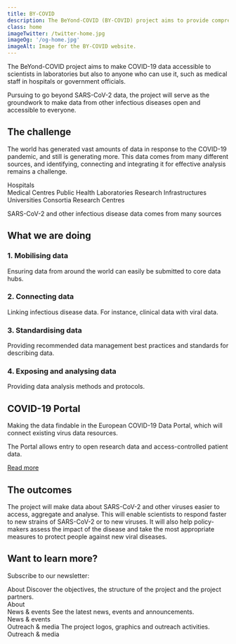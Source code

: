 ```yaml
---
title: BY-COVID
description: The BeYond-COVID (BY-COVID) project aims to provide comprehensive open data on SARS-CoV-2 and other infectious diseases across scientific, medical and public health domains.
class: home
imageTwitter: /twitter-home.jpg
imageOg: '/og-home.jpg'
imageAlt: Image for the BY-COVID website.
---
```



<div class="w-60 text-center home-intro">

<div class="intro-container">
The BeYond-COVID project aims to make COVID-19 data accessible to scientists in laboratories but also to anyone who can use it, such as medical staff in hospitals or government officials.

Pursuing to go beyond SARS-CoV-2 data, the project will serve as the groundwork to make data from other infectious diseases open and accessible to everyone.
</div>


## The challenge

The world has generated vast amounts of data in response to the COVID-19 pandemic, and still is generating more. This data comes from many different sources, and identifying, connecting and integrating it for effective analysis remains a challenge.

</div>
<div>
<Container className="lh-sm data-sources big-top-space">
  <Row>
    <Col className="data-source hospitals">
      <div>
        Hospitals
      </div>
    </Col>
    <Col className="data-source medical">
      Medical Centres
    </Col>
    <Col className="data-source public">
      Public Health Laboratories
    </Col>
    <Col className="data-source research-infrastructures">
      Research Infrastructures
    </Col>
    <Col className="data-source universities">
      Universities
    </Col>
  </Row>
  <Row>
    <Col className="data-source consortia">
      Consortia
    </Col>
    <Col className="data-source research-centres">
      Research Centres
    </Col>
  </Row>
</Container>


<div class="data-lines text-center fs-6">
<p>SARS-CoV-2 and other infectious disease data comes from many sources</p>

</div>

<div class="bg-semi-opaque what-doing container full-width text-body text-center">
  <div class="w-60 text-center">

  ## What we are doing

<div class="what-doing-boxes">
  <div class="box box1 bg-white text-body">
    <h3 class="fs-6 fw-bold mb-1 text-primary">1. Mobilising data</h3>
    <p>Ensuring data from around the world can easily be submitted to core data hubs.</p>
  </div>
  <div class="box box2 bg-white text-body">
    <h3 class="fs-6 fw-bold mb-1 text-primary">2. Connecting data</h3>
    <p>Linking infectious disease data. For instance, clinical data with viral data.</p>
  </div>
  <div class="box box3 bg-white text-body">
    <h3 class="fs-6 fw-bold mb-1 bg-white text-primary">3. Standardising data</h3>
    <p>Providing recommended data management best practices and standards for describing data.</p>
  </div>
    <div class="box box4 bg-white text-body">
      <h3 class="fs-6 fw-bold mb-1 bg-white text-primary">4. Exposing and analysing data</h3>
      <p>Providing data analysis methods and protocols.</p>
    </div>
</div>

<div class="halo-container">

<div class="covid-portal">
<h2 class="visually-hidden-focusable">COVID-19 Portal</h2>

<p class="mb-0">Making the data findable in the European COVID-19 Data Portal, which will connect existing virus data resources.</p>
<p class="mb-0">The Portal allows entry to open research data and access-controlled patient data.</p>
<p class="mb-0 mt-2"><a href="/about#data-platform">Read more</a></p>

</div>
</div>
</div>

</div>


</div>

  <div class="w-60 text-center outcomes-box">
  <div class="outcomes-text">
<h2 class="mt-3">The outcomes</h2>

The project will make data about SARS-CoV-2 and other viruses easier to access, aggregate and analyse. This will enable scientists to respond faster to new strains of SARS-CoV-2 or to new viruses. It will also help policy-makers assess the impact of the disease and take the most appropriate measures to protect people against new viral diseases.

</div>
</div>

<div class="bg-semi-opaque container full-width big-top-space text-body">

<Container fluid>
  <Row>
    <Col className="text-start mb-4 mb-md-0" xs={12} sm={6} lg={3}>
     <h2 class="fs-3 lh-2 mb-2 ps-0 text-dark">Want to learn more?</h2>
     <p class="ps-0 text-dark">Subscribe to our newsletter:</p>
     <NewsletterForm />
    </Col>
    <Col className="align-items-stretch mb-4 mb-md-0" xs={12} sm={6} lg={3}>
    <Card className="mb-4 h-100">
      <Card.Body className="position-relative">
        <Card.Title as="h3" className="mt-3 fw-bold fs-4 lh-sm">About</Card.Title>
        <Card.Text className="mb-4 mt-3 px-0">
         Discover the objectives, the structure of the project and the project partners.
        </Card.Text>
        <div class="bottom-link-right arrow-right"><Link to="/about">About</Link></div>
      </Card.Body>
    </Card>
    </Col>
    <Col className="align-items-stretch mb-4 mb-md-0" xs={12} sm={6} lg={3}>
      <Card className="mb-4 h-100">
        <Card.Body className="position-relative">
          <Card.Title as="h3" className="mt-3 fw-bold fs-4 lh-sm">News & events</Card.Title>
          <Card.Text className="mb-4 mt-3 px-0">
           See the latest news, events and announcements.
          </Card.Text>
          <div class="bottom-link-right arrow-right"><Link to="/news-events">News & events</Link></div>
        </Card.Body>
      </Card>
    </Col>
    <Col className="align-items-stretch mb-4 mb-md-0" xs={12} sm={6} lg={3}>
      <Card className="mb-4 h-100">
        <Card.Body className="position-relative">
          <Card.Title as="h3" className="mt-3 fw-bold fs-4 lh-sm">Outreach & media</Card.Title>
          <Card.Text className="mb-4 mt-3 px-0">
           The project logos, graphics and outreach activities.
          </Card.Text>
          <div class="bottom-link-right arrow-right"><Link to="/outreach-media">Outreach & media</Link></div>
        </Card.Body>
      </Card>
    </Col>
  </Row>
</Container>





</div>
